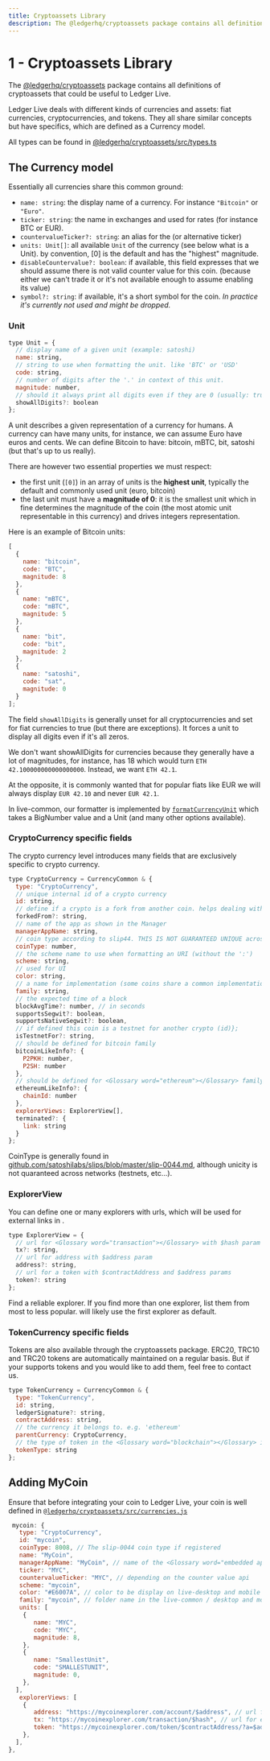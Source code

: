 ```yaml
---
title: Cryptoassets Library
description: The @ledgerhq/cryptoassets package contains all definitions of cryptoassets that could be useful to Ledger Live.
---
```



# 1 - Cryptoassets Library

The [@ledgerhq/cryptoassets](https://github.com/LedgerHQ/ledger-live/tree/develop/libs/ledgerjs/packages/cryptoassets) package contains all definitions of cryptoassets that could be useful to Ledger Live.

Ledger Live deals with different kinds of currencies and assets: fiat currencies, cryptocurrencies, and tokens.
They all share similar concepts but have specifics, which are defined as a Currency model.

All types can be found in [@ledgerhq/cryptoassets/src/types.ts](https://github.com/LedgerHQ/ledger-live/blob/develop/libs/ledgerjs/packages/cryptoassets/src/types.ts)

## The Currency model

Essentially all currencies share this common ground:

- `name: string`: the display name of a currency. For instance `"Bitcoin"` or `"Euro"`.
- `ticker: string`: the <Glossary word="ticker"></Glossary> name in exchanges and used for rates (for instance BTC or EUR).
- `countervalueTicker?: string`: an alias for the <Glossary word="ticker"></Glossary> (or alternative ticker)
- `units: Unit[]`: all available `Unit` of the currency (see below what is a Unit). by convention, [0] is the default and has the "highest" magnitude.
- `disableCountervalue?: boolean`: if available, this field expresses that we should assume there is not valid counter value for this coin. (because either we can't trade it or it's not available enough to assume enabling its value)
- `symbol?: string`: if available, it's a short symbol for the coin. <i>In practice it's currently not used and might be dropped.</i>


### Unit

```js copy
type Unit = {
  // display name of a given unit (example: satoshi)
  name: string,
  // string to use when formatting the unit. like 'BTC' or 'USD'
  code: string,
  // number of digits after the '.' in context of this unit.
  magnitude: number,
  // should it always print all digits even if they are 0 (usually: true for fiats, false for cryptos)
  showAllDigits?: boolean
};
```

A unit describes a given representation of a currency for humans. A currency can have many units, for instance, we can assume Euro have euros and cents. We can define Bitcoin to have: bitcoin, mBTC, bit, satoshi (but that's up to us really).

There are however two essential properties we must respect:

- the first unit (`[0]`) in an array of units is the **highest unit**, typically the default and commonly used unit (euro, bitcoin)
- the last unit must have a **magnitude of 0**: it is the smallest unit which in fine determines the magnitude of the coin (the most atomic unit representable in this currency) and drives integers representation.

Here is an example of Bitcoin units:

```js copy
[
  {
    name: "bitcoin",
    code: "BTC",
    magnitude: 8
  },
  {
    name: "mBTC",
    code: "mBTC",
    magnitude: 5
  },
  {
    name: "bit",
    code: "bit",
    magnitude: 2
  },
  {
    name: "satoshi",
    code: "sat",
    magnitude: 0
  }
];
```

The field `showAllDigits` is generally unset for all cryptocurrencies and set for fiat currencies to true (but there are exceptions). It forces a unit to display all digits even if it's all zeros.

We don't want showAllDigits for currencies because they generally have a lot of magnitudes, for instance, <Glossary word="Ethereum"></Glossary> has 18 which would turn `ETH 42.100000000000000000`. Instead, we want `ETH 42.1`.

At the opposite, it is commonly wanted that for popular fiats like EUR we will always display `EUR 42.10` and never `EUR 42.1`.

In live-common, our formatter is implemented by [`formatCurrencyUnit`](https://github.com/LedgerHQ/ledger-live/tree/develop/libs/ledger-live-common/src/currencies/formatCurrencyUnit.js) which takes a BigNumber value and a Unit (and many other options available).

### CryptoCurrency specific fields

The crypto currency level introduces many fields that are exclusively specific to crypto currency.

```js copy
type CryptoCurrency = CurrencyCommon & {
  type: "CryptoCurrency",
  // unique internal id of a crypto currency
  id: string,
  // define if a crypto is a fork from another coin. helps dealing with split/unsplit
  forkedFrom?: string,
  // name of the app as shown in the Manager
  managerAppName: string,
  // coin type according to slip44. THIS IS NOT GUARANTEED UNIQUE across currencies (e.g testnets,..)
  coinType: number,
  // the scheme name to use when formatting an URI (without the ':')
  scheme: string,
  // used for UI
  color: string,
  // a name for implementation (some coins share a common implementation like bitcoin or ethereum) - corresponds to live-common family folder name
  family: string,
  // the expected time of a block
  blockAvgTime?: number, // in seconds
  supportsSegwit?: boolean,
  supportsNativeSegwit?: boolean,
  // if defined this coin is a testnet for another crypto (id)};
  isTestnetFor?: string,
  // should be defined for bitcoin family
  bitcoinLikeInfo?: {
    P2PKH: number,
    P2SH: number
  },
  // should be defined for <Glossary word="ethereum"></Glossary> family
  ethereumLikeInfo?: {
    chainId: number
  },
  explorerViews: ExplorerView[],
  terminated?: {
    link: string
  }
};
```

<Callout>
  CoinType is generally found in <a href='https://github.com/satoshilabs/slips/blob/master/slip-0044.md'>github.com/satoshilabs/slips/blob/master/slip-0044.md</a>, although unicity is not quaranteed across networks (testnets, etc...).
</Callout>

### ExplorerView

You can define one or many explorers with urls, which will be used for external links in <Glossary word="Ledger Live"></Glossary>.

```js copy
type ExplorerView = {
  // url for <Glossary word="transaction"></Glossary> with $hash param
  tx?: string,
  // url for address with $address param
  address?: string,
  // url for a token with $contractAddress and $address params
  token?: string
};
```

<Callout>
  Find a reliable explorer. If you find more than one explorer, list them from most to less popular. <Glossary word="Ledger Live"></Glossary> will likely use the first explorer as default.
</Callout>

### TokenCurrency specific fields

Tokens are also available through the cryptoassets package. ERC20, TRC10 and TRC20 tokens are automatically maintained on a regular basis. But if your <Glossary word="blockchain"></Glossary> supports tokens and you would like to add them, feel free to contact us.

```js copy
type TokenCurrency = CurrencyCommon & {
  type: "TokenCurrency",
  id: string,
  ledgerSignature?: string,
  contractAddress: string,
  // the currency it belongs to. e.g. 'ethereum'
  parentCurrency: CryptoCurrency,
  // the type of token in the <Glossary word="blockchain"></Glossary> it belongs. e.g. 'erc20'
  tokenType: string
};
```

## Adding MyCoin

Ensure that before integrating your coin to Ledger Live, your coin is well defined in [`@ledgerhq/cryptoassets/src/currencies.js`](https://github.com/LedgerHQ/ledger-live/blob/develop/libs/ledgerjs/packages/cryptoassets/src/currencies.ts)


```js copy
 mycoin: {
   type: "CryptoCurrency",
   id: "mycoin",
   coinType: 8008, // The slip-0044 coin type if registered
   name: "MyCoin",
   managerAppName: "MyCoin", // name of the <Glossary word="embedded app"></Glossary> in manager case-sensitive
   ticker: "MYC",
   countervalueTicker: "MYC", // depending on the counter value api
   scheme: "mycoin",
   color: "#E6007A", // color to be display on live-desktop and mobile
   family: "mycoin", // folder name in the live-common / desktop and mobile
   units: [
    {
       name: "MYC",
       code: "MYC",
       magnitude: 8,
    },
    {
       name: "SmallestUnit",
       code: "SMALLESTUNIT",
       magnitude: 0,
    },
  ],
   explorerViews: [
    {
       address: "https://mycoinexplorer.com/account/$address", // url for exploring an address
       tx: "https://mycoinexplorer.com/transaction/$hash", // url for exploring a transaction
       token: "https://mycoinexplorer.com/token/$contractAddress/?a=$address", // url for exploring a token address
    },
  ],
},
```
